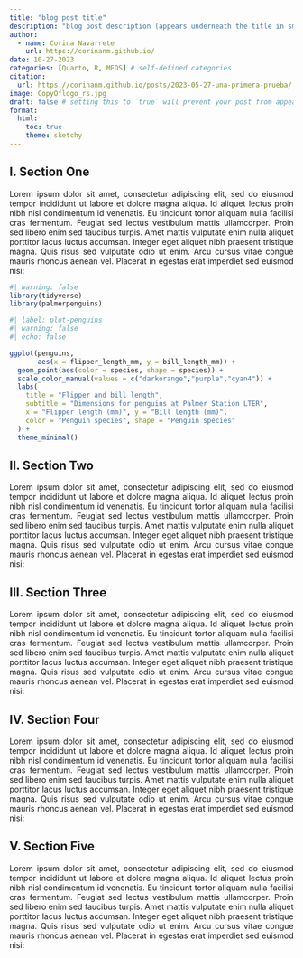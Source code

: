 ```yaml
---
title: "blog post title"
description: "blog post description (appears underneath the title in smaller text) which is included on the listing page"
author:
  - name: Corina Navarrete
    url: https://corinanm.github.io/
date: 10-27-2023
categories: [Quarto, R, MEDS] # self-defined categories
citation: 
  url: https://corinanm.github.io/posts/2023-05-27-una-primera-prueba/ 
image: CopyOflogo_rs.jpg
draft: false # setting this to `true` will prevent your post from appearing on your listing page until you're ready!
format:
  html:
    toc: true
    theme: sketchy
---
```


## I. Section One

<p align="justify">
Lorem ipsum dolor sit amet, consectetur adipiscing elit, sed do eiusmod tempor incididunt ut labore et dolore magna aliqua. Id aliquet lectus proin nibh nisl condimentum id venenatis. Eu tincidunt tortor aliquam nulla facilisi cras fermentum. Feugiat sed lectus vestibulum mattis ullamcorper. Proin sed libero enim sed faucibus turpis. Amet mattis vulputate enim nulla aliquet porttitor lacus luctus accumsan. Integer eget aliquet nibh praesent tristique magna. Quis risus sed vulputate odio ut enim. Arcu cursus vitae congue mauris rhoncus aenean vel. Placerat in egestas erat imperdiet sed euismod nisi:
</p>

```r
#| warning: false
library(tidyverse)
library(palmerpenguins)
```

```r
#| label: plot-penguins
#| warning: false
#| echo: false

ggplot(penguins, 
       aes(x = flipper_length_mm, y = bill_length_mm)) +
  geom_point(aes(color = species, shape = species)) +
  scale_color_manual(values = c("darkorange","purple","cyan4")) +
  labs(
    title = "Flipper and bill length",
    subtitle = "Dimensions for penguins at Palmer Station LTER",
    x = "Flipper length (mm)", y = "Bill length (mm)",
    color = "Penguin species", shape = "Penguin species"
  ) +
  theme_minimal()
```

## II. Section Two

<p align="justify">
Lorem ipsum dolor sit amet, consectetur adipiscing elit, sed do eiusmod tempor incididunt ut labore et dolore magna aliqua. Id aliquet lectus proin nibh nisl condimentum id venenatis. Eu tincidunt tortor aliquam nulla facilisi cras fermentum. Feugiat sed lectus vestibulum mattis ullamcorper. Proin sed libero enim sed faucibus turpis. Amet mattis vulputate enim nulla aliquet porttitor lacus luctus accumsan. Integer eget aliquet nibh praesent tristique magna. Quis risus sed vulputate odio ut enim. Arcu cursus vitae congue mauris rhoncus aenean vel. Placerat in egestas erat imperdiet sed euismod nisi:
</p>

## III. Section Three

<p align="justify">
Lorem ipsum dolor sit amet, consectetur adipiscing elit, sed do eiusmod tempor incididunt ut labore et dolore magna aliqua. Id aliquet lectus proin nibh nisl condimentum id venenatis. Eu tincidunt tortor aliquam nulla facilisi cras fermentum. Feugiat sed lectus vestibulum mattis ullamcorper. Proin sed libero enim sed faucibus turpis. Amet mattis vulputate enim nulla aliquet porttitor lacus luctus accumsan. Integer eget aliquet nibh praesent tristique magna. Quis risus sed vulputate odio ut enim. Arcu cursus vitae congue mauris rhoncus aenean vel. Placerat in egestas erat imperdiet sed euismod nisi:
</p>

## IV. Section Four

<p align="justify">
Lorem ipsum dolor sit amet, consectetur adipiscing elit, sed do eiusmod tempor incididunt ut labore et dolore magna aliqua. Id aliquet lectus proin nibh nisl condimentum id venenatis. Eu tincidunt tortor aliquam nulla facilisi cras fermentum. Feugiat sed lectus vestibulum mattis ullamcorper. Proin sed libero enim sed faucibus turpis. Amet mattis vulputate enim nulla aliquet porttitor lacus luctus accumsan. Integer eget aliquet nibh praesent tristique magna. Quis risus sed vulputate odio ut enim. Arcu cursus vitae congue mauris rhoncus aenean vel. Placerat in egestas erat imperdiet sed euismod nisi:
</p>

## V. Section Five

<p align="justify">
Lorem ipsum dolor sit amet, consectetur adipiscing elit, sed do eiusmod tempor incididunt ut labore et dolore magna aliqua. Id aliquet lectus proin nibh nisl condimentum id venenatis. Eu tincidunt tortor aliquam nulla facilisi cras fermentum. Feugiat sed lectus vestibulum mattis ullamcorper. Proin sed libero enim sed faucibus turpis. Amet mattis vulputate enim nulla aliquet porttitor lacus luctus accumsan. Integer eget aliquet nibh praesent tristique magna. Quis risus sed vulputate odio ut enim. Arcu cursus vitae congue mauris rhoncus aenean vel. Placerat in egestas erat imperdiet sed euismod nisi:
</p>
